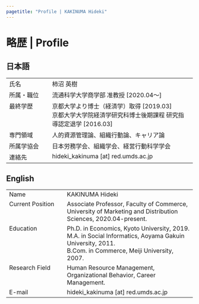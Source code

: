 ```yaml
---
pagetitle: "Profile | KAKINUMA Hideki"
---
```



# 略歴 | Profile {.tabset}

## 日本語
<table>
<tbody>
<tr>
<td width="100" valign="top">氏名</td>
<td valign="top">柿沼 英樹</td>
</tr>
<tr>
<td width="100" valign="top">所属・職位</td>
<td valign="top">流通科学大学商学部 准教授 [2020.04～]</td>
</tr>
<tr>
<td width="100" valign="top">最終学歴</td>
<td valign="top">京都大学より博士（経済学）取得 [2019.03]  
京都大学大学院経済学研究科博士後期課程 研究指導認定退学 [2016.03]
</td>
</tr>
<tr>
<td width="100" valign="top">専門領域</td>
<td valign="top">人的資源管理論、組織行動論、キャリア論</td>
</tr>
<tr>
<td width="100" valign="top">所属学協会</td>
<td valign="top">日本労務学会、組織学会、経営行動科学学会</td>
</tr>
<tr>
<td width="100" valign="top">連絡先</td>
<td valign="top">hideki_kakinuma [at] red.umds.ac.jp</td>
</tr>
</tbody>
</table>

## English
<table>
<tbody>
<tr>
<td width="140" valign="top">Name</td>
<td valign="top">KAKINUMA Hideki</td>
</tr>
<tr>
<td width="140" valign="top">Current Position</td>
<td valign="top">Associate Professor, Faculty of Commerce, University of Marketing and Distribution Sciences, 2020.04-present.</td>
</tr>
<tr>
<td width="140" valign="top">Education</td>
<td valign="top">Ph.D. in Economics, Kyoto University, 2019.  
M.A. in Social Informatics, Aoyama Gakuin University, 2011.  
B.Com. in Commerce, Meiji University, 2007.</td>
</tr>
<tr>
<td width="140" valign="top">Research Field</td>
<td valign="top">Human Resource Management, Organizational Behavior, Career Management.</td>
</tr>
<tr>
<td width="140" valign="top">E-mail</td>
<td valign="top">hideki_kakinuma [at] red.umds.ac.jp</td>
</tr>
</tbody>
</table>